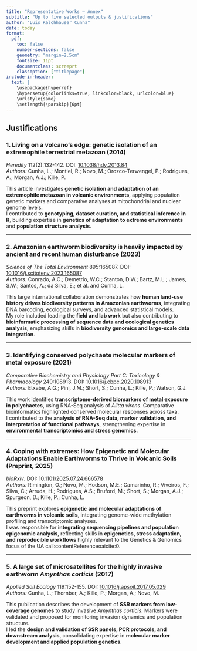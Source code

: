 ```yaml
---
title: "Representative Works — Annex"
subtitle: "Up to five selected outputs & justifications"
author: "Luís Kalchhauser Cunha"
date: today
format:
  pdf:
    toc: false
    number-sections: false
    geometry: "margin=2.5cm"
    fontsize: 11pt
    documentclass: scrreprt
    classoption: ["titlepage"]
include-in-header:
  text: |
    \usepackage{hyperref}
    \hypersetup{colorlinks=true, linkcolor=black, urlcolor=blue}
    \urlstyle{same}
    \setlength{\parskip}{6pt}
---
```


## Justifications

### 1. Living on a volcano's edge: genetic isolation of an extremophile terrestrial metazoan (2014)  
_Heredity_ 112(2):132-142. DOI: [10.1038/hdy.2013.84](http://dx.doi.org/10.1038/hdy.2013.84)  
*Authors:* Cunha, L.; Montiel, R.; Novo, M.; Orozco-Terwengel, P.; Rodrigues, A.; Morgan, A.J.; Kille, P.

This article investigates **genetic isolation and adaptation of an extremophile metazoan in volcanic environments**, applying population genetic markers and comparative analyses at mitochondrial and nuclear genome levels.  
I contributed to **genotyping, dataset curation, and statistical inference in R**, building expertise in **genetics of adaptation to extreme environments** and **population structure analysis**.

---

### 2. Amazonian earthworm biodiversity is heavily impacted by ancient and recent human disturbance (2023)  
_Science of The Total Environment_ 895:165087. DOI: [10.1016/j.scitotenv.2023.165087](http://dx.doi.org/10.1016/j.scitotenv.2023.165087)  
*Authors:* Conrado, A.C.; Demetrio, W.C.; Stanton, D.W.; Bartz, M.L.; James, S.W.; Santos, A.; da Silva, E.; et al. and Cunha, L.

This large international collaboration demonstrates how **human land-use history drives biodiversity patterns in Amazonian earthworms**, integrating DNA barcoding, ecological surveys, and advanced statistical models.  
My role included leading the **field and lab work** but also contributing to **bioinformatic processing of sequence data and ecological genetics analysis**, emphasizing skills in **biodiversity genomics and large-scale data integration**.

---

### 3. Identifying conserved polychaete molecular markers of metal exposure (2021)  
_Comparative Biochemistry and Physiology Part C: Toxicology & Pharmacology_ 240:108913. DOI: [10.1016/j.cbpc.2020.108913](http://dx.doi.org/10.1016/j.cbpc.2020.108913)  
*Authors:* Etxabe, A.G.; Pini, J.M.; Short, S.; Cunha, L.; Kille, P.; Watson, G.J.

This work identifies **transcriptome-derived biomarkers of metal exposure in polychaetes**, using RNA-Seq analysis of *Alitta virens*. Comparative bioinformatics highlighted conserved molecular responses across taxa.  
I contributed to the **analysis of RNA-Seq data, marker validation, and interpretation of functional pathways**, strengthening expertise in **environmental transcriptomics and stress genomics**.

---

### 4. Coping with extremes: How Epigenetic and Molecular Adaptations Enable Earthworms to Thrive in Volcanic Soils (Preprint, 2025)  
_bioRxiv_. DOI: [10.1101/2025.07.24.666578](https://doi.org/10.1101/2025.07.24.666578)  
*Authors:* Rimington, O.; Novo, M.; Hodson, M.E.; Camarinho, R.; Viveiros, F.; Silva, C.; Arruda, H.; Rodrigues, A.S.; Bruford, M.; Short, S.; Morgan, A.J.; Spurgeon, D.; Kille, P.; Cunha, L.

This preprint explores **epigenetic and molecular adaptations of earthworms in volcanic soils**, integrating genome-wide methylation profiling and transcriptomic analyses.  
I was responsible for **integrating sequencing pipelines and population epigenomic analysis**, reflecting skills in **epigenetics, stress adaptation, and reproducible workflows** highly relevant to the Genetics & Genomics focus of the UA call:contentReference[oaicite:0]{index=0}.

---

### 5. A large set of microsatellites for the highly invasive earthworm *Amynthas corticis* (2017)  
_Applied Soil Ecology_ 119:152-155. DOI: [10.1016/j.apsoil.2017.05.029](http://dx.doi.org/10.1016/j.apsoil.2017.05.029)  
*Authors:* Cunha, L.; Thornber, A.; Kille, P.; Morgan, A.; Novo, M.

This publication describes the development of **SSR markers from low-coverage genomes** to study invasive *Amynthas corticis*. Markers were validated and proposed for monitoring invasion dynamics and population structure.  
I led the **design and validation of SSR panels, PCR protocols, and downstream analysis**, consolidating expertise in **molecular marker development and applied population genetics**.
